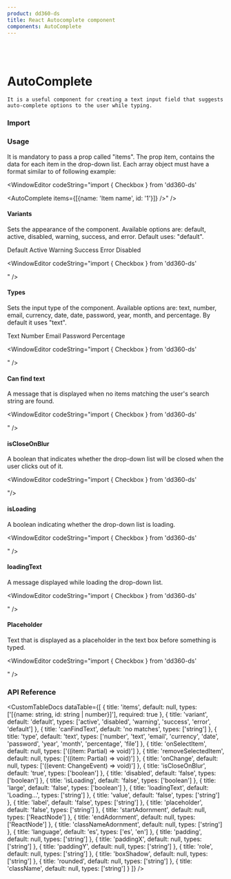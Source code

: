 ```yaml
---
product: dd360-ds
title: React Autocomplete component
components: AutoComplete
---
```


<br />
<br />

# <span name="floating-nav">AutoComplete</span>

    It is a useful component for creating a text input field that suggests auto-complete options to the user while typing.

### <span name="floating-nav">Import</span>

<WindowEditor codeString="import { AutoComplete } from 'dd360-ds'" />
<WindowEditor codeString="import AutoComplete from 'dd360-ds/AutoComplete'" />

### <span name="floating-nav">Usage</span>

It is mandatory to pass a prop called "items". 
The prop item, contains the data for each item in the drop-down list. Each array object must have a format similar to of following example:

<ContainerComponentDoc className="gap-y-2">
    <AutoComplete items={[{name: 'Item name', id: '1'}]} />
</ContainerComponentDoc>

<WindowEditor codeString="import { Checkbox } from 'dd360-ds'

<AutoComplete items={[{name: 'Item name', id: '1'}]} />" />

#### <span name="floating-nav">Variants</span>

Sets the appearance of the component. Available options are: default, active, disabled, warning, success, and error. Default uses: "default".

<ContainerComponentDoc className="gap-y-2">
    <Text className="mb-1">Default</Text>
    <AutoComplete variant="default" items={[]} />
    <Text className="mb-1">Active</Text>
    <AutoComplete variant="active" items={[]} />
    <Text className="mb-1">Warning</Text>
    <AutoComplete variant="warning" items={[]} />
    <Text className="mb-1">Success</Text>
    <AutoComplete variant="success" items={[]} />
    <Text className="mb-1">Error</Text>
    <AutoComplete variant="error" items={[]} />
    <Text className="mb-1">Disabled</Text>
    <AutoComplete variant="disabled" items={[]} />
</ContainerComponentDoc>

<WindowEditor codeString="import { Checkbox } from 'dd360-ds'

<AutoComplete variant='default' items={[]} />
<AutoComplete variant='active' items={[]} />
<AutoComplete variant='warning' items={[]} />
<AutoComplete variant='success' items={[]} />
<AutoComplete variant='error' items={[]} />
<AutoComplete variant='disabled' items={[]} />" />

#### <span name="floating-nav">Types</span>

Sets the input type of the component. Available options are: text, number, email, currency, date, date, password, year, month, and percentage. By default it uses "text".

<ContainerComponentDoc className="gap-y-2">
    <Text>Text</Text>
    <AutoComplete type="text" items={[]} />
    <Text>Number</Text>
    <AutoComplete type="number" items={[]} />
    <Text>Email</Text>
    <AutoComplete type="date" items={[]} />
    <Text>Password</Text>
    <AutoComplete type="password" items={[]} />
    <Text>Percentage</Text>
    <AutoComplete type="percentage" items={[]} />
</ContainerComponentDoc>

<WindowEditor codeString="import { Checkbox } from 'dd360-ds'

<AutoComplete type='text' items={[]} />
<AutoComplete type='currency' items={[]} />
<AutoComplete type='password' items={[]} />
<AutoComplete type='percentage' items={[]} />" />

#### <span name="floating-nav">Can find text</span>

A message that is displayed when no items matching the user's search string are found.

<ContainerComponentDoc className="gap-y-2">
    <AutoComplete canFindText="No matches in your search" items={[]} />
</ContainerComponentDoc>

<WindowEditor codeString="import { Checkbox } from 'dd360-ds'

<AutoComplete canFindText='No matches in your search' items={[]} />" />

#### <span name="floating-nav">isCloseOnBlur</span>

A boolean that indicates whether the drop-down list will be closed when the user clicks out of it.

<ContainerComponentDoc className="gap-y-2">
    <AutoComplete isCloseOnBlur={false} items={[]} />
</ContainerComponentDoc>

<WindowEditor codeString="import { Checkbox } from 'dd360-ds'

<AutoComplete isCloseOnBlur={false} items={[]} />"/>

#### <span name="floating-nav">isLoading</span>

A boolean indicating whether the drop-down list is loading.

<ContainerComponentDoc className="gap-y-2">
    <AutoComplete isLoading items={[]} />
</ContainerComponentDoc>

<WindowEditor codeString="import { Checkbox } from 'dd360-ds'

<AutoComplete isLoading items={[]} />" />

#### <span name="floating-nav">loadingText</span>

A message displayed while loading the drop-down list.

<ContainerComponentDoc className="gap-y-2">
    <AutoComplete isLoading loadingText="Searching..." items={[]} />
</ContainerComponentDoc>

<WindowEditor codeString="import { Checkbox } from 'dd360-ds'

<AutoComplete isLoading loadingText='Searching...' items={[]} />" />

#### <span name="floating-nav">Placeholder</span>

Text that is displayed as a placeholder in the text box before something is typed.

<ContainerComponentDoc className="gap-y-2">
    <AutoComplete placeholder="Search items" items={[]} />
</ContainerComponentDoc>

<WindowEditor codeString="import { Checkbox } from 'dd360-ds'

<AutoComplete placeholder='Search items' items={[]} />" />

### <span name="floating-nav">API Reference</span>

<CustomTableDocs
    dataTable={[
        { title: 'items', default: null, types: ['[{name: string, id: string | number}]'], required: true },
        { title: 'variant', default: 'default', types: ['active', 'disabled', 'warning', 'success', 'error', 'default'] },
        { title: 'canFindText', default: 'no matches', types: ['string'] },
        { title: 'type', default: 'text', types: ['number', 'text', 'email', 'currency', 'date', 'password', 'year', 'month', 'percentage', 'file'] },
        { title: 'onSelectItem', default: null, types: ['((item: Partial<Item>) => void)'] },
        { title: 'removeSelectedItem', default: null, types: ['((item: Partial<Item>) => void)'] },
        { title: 'onChange', default: null, types: ['((event: ChangeEvent<HTMLInputElement>) => void)'] },
        { title: 'isCloseOnBlur', default: 'true', types: ['boolean'] },
        { title: 'disabled', default: 'false', types: ['boolean'] },
        { title: 'isLoading', default: 'false', types: ['boolean'] },
        { title: 'large', default: 'false', types: ['boolean'] },
        { title: 'loadingText', default: 'Loading...', types: ['string'] },
        { title: 'value', default: 'false', types: ['string'] },
        { title: 'label', default: 'false', types: ['string'] },
        { title: 'placeholder', default: 'false', types: ['string'] },
        { title: 'startAdornment', default: null, types: ['ReactNode'] },
        { title: 'endAdornment', default: null, types: ['ReactNode'] },
        { title: 'classNameAdornment', default: null, types: ['string'] },
        { title: 'language', default: 'es', types: ['es', 'en'] },
        { title: 'padding', default: null, types: ['string'] },
        { title: 'paddingX', default: null, types: ['string'] },
        { title: 'paddingY', default: null, types: ['string'] },
        { title: 'role', default: null, types: ['string'] },
        { title: 'boxShadow', default: null, types: ['string'] },
        { title: 'rounded', default: null, types: ['string'] },
        { title: 'className', default: null, types: ['string'] }
    ]}
/>
